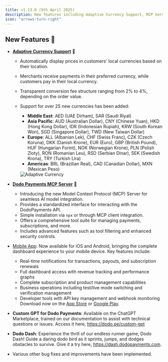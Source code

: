 ```yaml
---
title: v1.13.0 (9th April 2025)
description: New features including Adaptive Currency Support, MCP Server for AI integration, mobile apps, Custom GPT, and Dodo Dash game
icon: "arrows-turn-right"
---
```


## New Features 🚀

- **[Adaptive Currency Support](/features/adaptive-currency)** 💱
  - Automatically display prices in customers' local currencies based on their location.
  - Merchants receive payments in their preferred currency, while customers pay in their local currency.
  - Transparent conversion fee structure ranging from 2% to 4%, depending on the order value.
  - Support for over 25 new currencies has been added:
    - **Middle East**: AED (UAE Dirham), SAR (Saudi Riyal)
    - **Asia Pacific**: AUD (Australian Dollar), CNY (Chinese Yuan), HKD (Hong Kong Dollar), IDR (Indonesian Rupiah), KRW (South Korean Won), SGD (Singapore Dollar), TWD (New Taiwan Dollar)
    - **Europe**: ALL (Albanian Lek), CHF (Swiss Franc), CZK (Czech Koruna), DKK (Danish Krone), EUR (Euro), GBP (British Pound), HUF (Hungarian Forint), NOK (Norwegian Krone), PLN (Polish Zloty), RON (Romanian Leu), RSD (Serbian Dinar), SEK (Swedish Krona), TRY (Turkish Lira)
    - **Americas**: BRL (Brazilian Real), CAD (Canadian Dollar), MXN (Mexican Peso)
  
    <Frame>
      <img src="/images/changelog/adaptive_currency.png" alt="Adaptive Currency" />
    </Frame>

- **[Dodo Payments MCP Server](/api-reference/mcp-server)** 🤖
  - Introducing the new Model Context Protocol (MCP) Server for seamless AI model integration.
  - Provides a standardized interface for interacting with the DodoPayments API.
  - Simple installation via `npx` or through MCP client integration.
  - Offers a comprehensive tool suite for managing payments, subscriptions, and more.
  - Includes advanced features such as tool filtering and enhanced security controls.

- [Mobile App](/features/mobile-app): Now available for iOS and Android, bringing the complete dashboard experience to your mobile device. Key features include:
  - Real-time notifications for transactions, payouts, and subscription renewals
  - Full dashboard access with revenue tracking and performance graphs
  - Complete subscription and product management capabilities
  - Business operations including test/live mode switching and verification management
  - Developer tools with API key management and webhook monitoring
  Download now on the [App Store](https://apps.apple.com/in/app/dodo-payments/id6743651329) or [Google Play](https://play.google.com/store/apps/details?id=com.dodopayments.app).

- **Custom GPT for Dodo Payments**: Available on the ChatGPT Marketplace, trained on our documentation to assist with technical questions or issues. Access it here, https://dodo.pe/custom-gpt

- **Dodo Dash**: Experience the thrill of our endless runner game, Dodo Dash! Guide a daring dodo bird as it sprints, jumps, and dodges obstacles to survive. Give it a try here, https://dash.dodopayments.com.

- Various other bug fixes and improvements have been implemented.